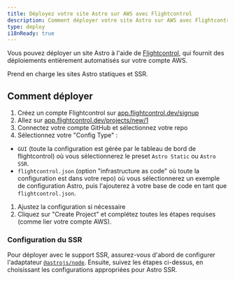 ```yaml
---
title: Déployez votre site Astro sur AWS avec Flightcontrol
description: Comment déployer votre site Astro sur AWS avec Flightcontrol
type: deploy
i18nReady: true
---
```


Vous pouvez déployer un site Astro à l'aide de [Flightcontrol](https://www.flightcontrol.dev?ref=astro), qui fournit des déploiements entièrement automatisés sur votre compte AWS.

Prend en charge les sites Astro statiques et SSR.

## Comment déployer

1. Créez un compte Flightcontrol sur [app.flightcontrol.dev/signup](https://app.flightcontrol.dev/signup?ref=astro)
1. Allez sur [app.flightcontrol.dev/projects/new/1](https://app.flightcontrol.dev/projects/new/1)
1. Connectez votre compte GitHub et sélectionnez votre repo
1. Sélectionnez votre "Config Type" :
 - `GUI` (toute la configuration est gérée par le tableau de bord de flightcontrol) où vous sélectionnerez le preset `Astro Static` ou `Astro SSR`.
 - `flightcontrol.json` (option "infrastructure as code" où toute la configuration est dans votre repo) où vous sélectionnerez un exemple de configuration Astro, puis l'ajouterez à votre base de code en tant que `flightcontrol.json`.
1. Ajustez la configuration si nécessaire
1. Cliquez sur "Create Project" et complétez toutes les étapes requises (comme lier votre compte AWS).


### Configuration du SSR

Pour déployer avec le support SSR, assurez-vous d'abord de configurer l'adaptateur [`@astrojs/node`](/fr/guides/integrations-guide/node/). Ensuite, suivez les étapes ci-dessus, en choisissant les configurations appropriées pour Astro SSR.

